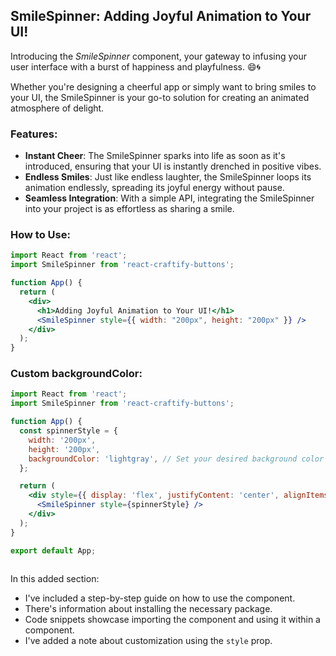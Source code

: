 
<Meta title="Spinners/SmileSpinner" component={SmileSpinner} />

## SmileSpinner: Adding Joyful Animation to Your UI!

Introducing the *SmileSpinner* component, your gateway to infusing your user interface with a burst of happiness and playfulness. 😄🌀

Whether you're designing a cheerful app or simply want to bring smiles to your UI, the SmileSpinner is your go-to solution for creating an animated atmosphere of delight.

### Features:

- **Instant Cheer**: The SmileSpinner sparks into life as soon as it's introduced, ensuring that your UI is instantly drenched in positive vibes.
- **Endless Smiles**: Just like endless laughter, the SmileSpinner loops its animation endlessly, spreading its joyful energy without pause.
- **Seamless Integration**: With a simple API, integrating the SmileSpinner into your project is as effortless as sharing a smile.

### How to Use:

```jsx
import React from 'react';
import SmileSpinner from 'react-craftify-buttons';  

function App() {
  return (
    <div>
      <h1>Adding Joyful Animation to Your UI!</h1>
      <SmileSpinner style={{ width: "200px", height: "200px" }} />
    </div>
  );
}


```

### Custom backgroundColor:

```jsx
import React from 'react';
import SmileSpinner from 'react-craftify-buttons';  

function App() {
  const spinnerStyle = {
    width: '200px',
    height: '200px',
    backgroundColor: 'lightgray', // Set your desired background color here
  };

  return (
    <div style={{ display: 'flex', justifyContent: 'center', alignItems: 'center', height: '100vh' }}>
      <SmileSpinner style={spinnerStyle} />
    </div>
  );
}

export default App;
 
```

 
In this added section:

- I've included a step-by-step guide on how to use the component.
- There's information about installing the necessary package.
- Code snippets showcase importing the component and using it within a component.
- I've added a note about customization using the `style` prop.

